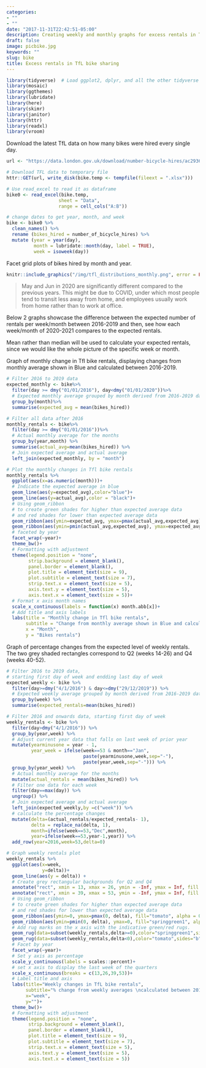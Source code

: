 ```yaml
---
categories:
- ""
- ""
date: "2017-11-31T22:42:51-05:00"
description: Creating weekly and monthly graphs for excess rentals in TfL bike sharing.
draft: false
image: picbike.jpg
keywords: ""
slug: bike
title: Excess rentals in TfL bike sharing
---
```


```r
library(tidyverse)  # Load ggplot2, dplyr, and all the other tidyverse packages
library(mosaic)
library(ggthemes)
library(lubridate)
library(here)
library(skimr)
library(janitor)
library(httr)
library(readxl)
library(vroom)
```


Download the latest TfL data on how many bikes were hired every single day.

```r
url <- "https://data.london.gov.uk/download/number-bicycle-hires/ac29363e-e0cb-47cc-a97a-e216d900a6b0/tfl-daily-cycle-hires.xlsx"

# Download TFL data to temporary file
httr::GET(url, write_disk(bike.temp <- tempfile(fileext = ".xlsx")))

# Use read_excel to read it as dataframe
bike0 <- read_excel(bike.temp,
                   sheet = "Data",
                   range = cell_cols("A:B"))

# change dates to get year, month, and week
bike <- bike0 %>% 
  clean_names() %>% 
  rename (bikes_hired = number_of_bicycle_hires) %>% 
  mutate (year = year(day),
          month = lubridate::month(day, label = TRUE),
          week = isoweek(day))
```



Facet grid plots of bikes hired by month and year.

```r
knitr::include_graphics("/img/tfl_distributions_monthly.png", error = FALSE)
```

> May and Jun in 2020 are significantly different compared to the previous years. This might be due to COVID, under which most people tend to transit less away from home, and employees usually work from home rather than to work at office.

Below 2 graphs showcase the difference between the expected number of rentals per week/month between 2016-2019 and then, see how each week/month of 2020-2021 compares to the expected rentals. 

Mean rather than median will be used to calculate your expected rentals, since we would like the whole picture of the specific week or month.


Graph of monthly change in Tfl bike rentals, displaying changes from monthly average shown in Blue and calculated between 2016-2019.

```r
# Filter 2016 to 2019 data
expected_monthly <- bike%>%
  filter(day >= dmy("01/01/2016"), day<dmy("01/01/2020"))%>%
  # Expected monthly average grouped by month derived from 2016-2019 data
  group_by(month)%>%
  summarise(expected_avg = mean(bikes_hired))

# Filter all data after 2016
monthly_rentals <- bike%>%
  filter(day >= dmy("01/01/2016"))%>%
  # Actual monthly average for the months
  group_by(year,month) %>% 
  summarise(actual_avg=mean(bikes_hired)) %>% 
  # Join expected average and actual average
  left_join(expected_monthly, by = "month")

# Plot the monthly changes in Tfl bike rentals
monthly_rentals %>% 
  ggplot(aes(x=as.numeric(month)))+
  # Indicate the expected average in blue
  geom_line(aes(y=expected_avg),color="blue")+
  geom_line(aes(y=actual_avg),color = "black")+
  # Using geom_ribbon 
  # to create green shades for higher than expected average data
  # and red shades for lower than expected average data
  geom_ribbon(aes(ymin=expected_avg, ymax=pmax(actual_avg,expected_avg)),fill="springgreen1", alpha = 0.3) +
  geom_ribbon(aes(ymin=pmin(actual_avg,expected_avg), ymax=expected_avg), fill="tomato", alpha = 0.3)+
  # faceted by year
  facet_wrap(~year)+
  theme_bw()+
  # Formatting with adjustment
  theme(legend.position = "none",
        strip.background = element_blank(),
        panel.border = element_blank(),
        plot.title = element_text(size = 9),
        plot.subtitle = element_text(size = 7),
        strip.text.x = element_text(size = 5),
        axis.text.y = element_text(size = 5),
        axis.text.x = element_text(size = 5))+
  # Format x axis month names
  scale_x_continuous(labels = function(x) month.abb[x])+
  # Add title and axis labels
  labs(title = "Monthly change in Tfl bike rentals",
       subtitle = "Change from monthly average shown in Blue and calculated between 2016-2019",
       x = "Month",
       y = "Bikes rentals")

```



Graph of percentage changes from the expected level of weekly rentals. The two grey shaded rectangles correspond to Q2 (weeks 14-26) and Q4 (weeks 40-52).

```r
# Filter 2016 to 2019 data, 
# starting first day of week and endding last day of week
expected_weekly <- bike %>% 
  filter(day>=dmy("4/1/2016") & day<=dmy("29/12/2019")) %>% 
  # Expected weekly average grouped by month derived from 2016-2019 data
  group_by(week) %>% 
  summarise(expected_rentals=mean(bikes_hired))

# Filter 2016 and onwards data, starting first day of week
weekly_rentals <- bike %>% 
  filter(day>dmy("4/1/2016")) %>% 
  group_by(year,week) %>%
  # Adjust current year data that falls on last week of prior year
  mutate(yearminusone = year - 1,
         year_week = ifelse(week==53 & month=="Jan",
                            paste(yearminusone,week,sep="-"),
                            paste(year,week,sep="-"))) %>%
  group_by(year_week) %>%
  # Actual monthly average for the months
  mutate(actual_rentals = mean(bikes_hired)) %>% 
  # Filter one data for each week
  filter(day==max(day)) %>%
  ungroup() %>%
  # Join expected average and actual average
  left_join(expected_weekly,by =c("week")) %>% 
  # calculate the percentage changes
  mutate(delta=(actual_rentals/expected_rentals- 1),
         delta = replace_na(delta, 1),
         month=ifelse(week==53,"Dec",month),
         year=ifelse(week==53,year-1,year)) %>% 
  add_row(year=2016,week=53,delta=0)

# Graph weekly rentals plot
weekly_rentals %>% 
  ggplot(aes(x=week,
             y=delta))+
  geom_line(aes(y = delta)) +
  # Create grey rectangular backgrounds for Q2 and Q4
  annotate("rect", xmin = 13, xmax = 26, ymin = -Inf, ymax = Inf, fill = "grey", alpha = 0.3)+
  annotate("rect", xmin = 39, xmax = 53, ymin = -Inf, ymax = Inf, fill = "grey", alpha = 0.3)+
  # Using geom_ribbon 
  # to create green shades for higher than expected average data
  # and red shades for lower than expected average data
  geom_ribbon(aes(ymin=0, ymax=pmax(0, delta), fill="tomato", alpha = 0.3)) +
  geom_ribbon(aes(ymin=pmin(0, delta), ymax=0, fill="springgreen1", alpha = 0.3))+
  # Add rug marks on the x axis with the indicative green/red rugs.
  geom_rug(data=subset(weekly_rentals,delta>=0),color="springgreen1",sides="b")+
  geom_rug(data=subset(weekly_rentals,delta<0),color="tomato",sides="b")+
  # Facet by year
  facet_wrap(~year)+
  # Set y axis as percentage
  scale_y_continuous(labels = scales::percent)+
  # set x axis to display the last week of the quarters
  scale_x_continuous(breaks = c(13,26,39,53))+
  # Label title and axis
  labs(title="Weekly changes in TfL bike rentals",
       subtitle="% change from weekly averages \ncalculated between 2016-2019",
       x="week",
       y="")+
  theme_bw()+
  # Formatting with adjustment
  theme(legend.position = "none",
        strip.background = element_blank(),
        panel.border = element_blank(),
        plot.title = element_text(size = 9),
        plot.subtitle = element_text(size = 7),
        strip.text.x = element_text(size = 5),
        axis.text.y = element_text(size = 5),
        axis.text.x = element_text(size = 5))
```
